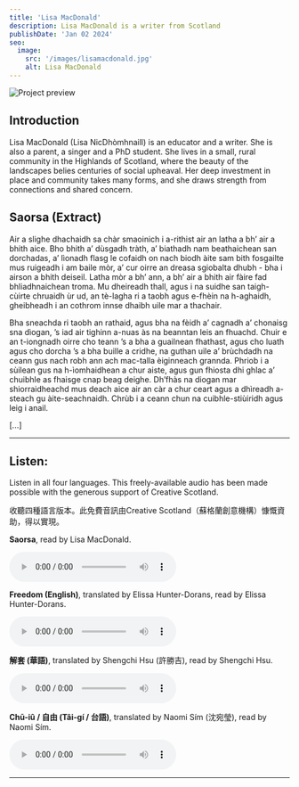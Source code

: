 ```yaml
---
title: 'Lisa MacDonald'
description: Lisa MacDonald is a writer from Scotland
publishDate: 'Jan 02 2024'
seo:
  image:
    src: '/images/lisamacdonald.jpg'
    alt: Lisa MacDonald
---
```



![Project preview](/images/lisamacdonald.jpg)

## Introduction

Lisa MacDonald (Lisa NicDhòmhnaill) is an educator and a writer. She is also a parent, a singer and a PhD student. She lives in a small, rural community in the Highlands of Scotland, where the beauty of the landscapes belies centuries of social upheaval. Her deep investment in place and community takes many forms, and she draws strength from connections and shared concern.

## <Icon name="mdi:book-open-variant-outline" class="inline-flex align-middle text-4xl" /> Saorsa (Extract)

Air a slighe dhachaidh sa chàr smaoinich i a-rithist air an latha a bh’ air a bhith aice. Bho bhith a’ dùsgadh tràth, a’ biathadh nam beathaichean san dorchadas, a’ lìonadh flasg le cofaidh on nach biodh àite sam bith fosgailte mus ruigeadh i am baile mòr, a’ cur oirre an dreasa sgiobalta dhubh - bha i airson a bhith deiseil. Latha mòr a bh’ ann, a bh’ air a bhith air fàire fad bhliadhnaichean troma. Mu dheireadh thall, agus i na suidhe san taigh-cùirte chruaidh ùr ud, an tè-lagha ri a taobh agus e-fhèin na h-aghaidh, gheibheadh i an cothrom innse dhaibh uile mar a thachair.

Bha sneachda ri taobh an rathaid, agus bha na fèidh a’ cagnadh a’ chonaisg sna dìogan, ’s iad air tighinn a-nuas às na beanntan leis an fhuachd. Chuir e an t-iongnadh oirre cho teann ’s a bha a guailnean fhathast, agus cho luath agus cho dorcha ’s a bha buille a cridhe, na guthan uile a’ brùchdadh na ceann gus nach robh ann ach mac-talla èiginneach grannda. Phriob i a sùilean gus na h-ìomhaidhean a chur aiste, agus gun fhiosta dhi ghlac a’ chuibhle as fhaisge cnap beag deighe. Dh’fhàs na diogan mar shiorraidheachd mus deach aice air an càr a chur ceart agus a dhìreadh a-steach gu àite-seachnaidh. Chrùb i a ceann chun na cuibhle-stiùiridh agus leig i anail.

[...]

---

## <Icon name="mdi:headset" class="inline-flex align-middle text-4xl" /> Listen:

Listen in all four languages. This freely-available audio has been made possible with the generous support of Creative Scotland.

收聽四種語言版本。此免費音訊由Creative Scotland（蘇格蘭創意機構）慷慨資助，得以實現。

**Saorsa**, read by Lisa MacDonald.

<audio controls>
  <source src="https://connect.windandbones.com/s/BTrosbyMEEd37Yn/download/Lisa-GA.mp3" type="audio/mp3" />
  Your browser does not support the audio element.
</audio>

**Freedom (English)**, translated by Elissa Hunter-Dorans, read by Elissa Hunter-Dorans.

<audio controls>
  <source src="https://connect.windandbones.com/s/jiYB8Z69DkFzNaA/download/Lisa-EN.mp3" type="audio/mp3" />
  Your browser does not support the audio element.
</audio>

**解套 (華語)**, translated by Shengchi Hsu (許勝吉), read by Shengchi Hsu.

<audio controls>
  <source src="https://connect.windandbones.com/s/MPgzM9S4NaarRDi/download/Lisa-ZW.mp3" type="audio/mp3" />
  Your browser does not support the audio element.
</audio>

**Chū-iû / 自由 (Tâi-gí / 台語)**, translated by Naomi Sím (沈宛瑩), read by Naomi Sím.

<audio controls>
  <source src="https://connect.windandbones.com/s/AiCPE8E4to4X7PN/download/Lisa-TW.mp3" type="audio/mp3" />
  Your browser does not support the audio element.
</audio>

---

<Order />
